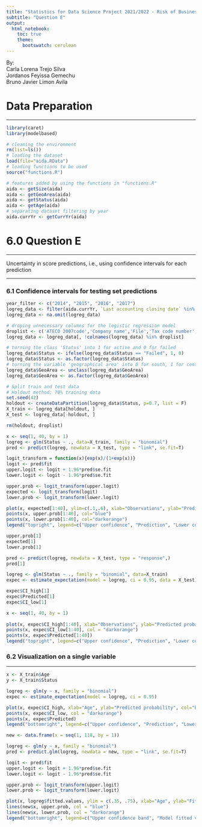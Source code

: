 ```yaml
---
title: "Statistics for Data Science Project 2021/2022 - Risk of Business Failure"
subtitle: "Question E"
output: 
  html_notebook:
    toc: true
    theme:
      bootswatch: cerulean
---
```

By:  
Carla Lorena Trejo Silva\
Jordanos Feyissa Gemechu\
Bruno Javier Limon Avila\

# Data Preparation
***
```r
library(caret)
library(modelbased)
```
```r
# cleaning the environment
rm(list=ls())
# loading the dataset
load(file="aida.RData")
# loading functions to be used
source("functions.R")
```
```r
# features added by using the functions in "functions.R"
aida <- getSize(aida)
aida <- getGeoArea(aida)
aida <- getStatus(aida)
aida <- getAge(aida)
# separating dataset filtering by year
aida.currYr <- getCurrYr(aida)
```
# 6.0 Question E
***
Uncertainty in score predictions, i.e., using confidence intervals for each prediction

***
### 6.1 Confidence intervals for testing set predictions
```r
year_filter <- c("2014", "2015", "2016", "2017")
logreg_data <- filter(aida.currYr, `Last accounting closing date` %in% year_filter)
logreg_data <- na.omit(logreg_data)

# droping unnecessary columns for the logistic regression model
droplist <- c('ATECO 2007code','Company name','File','Tax code number','Legal form','Legal status','Province','Registered office address - Commune ISTAT code','Registered office address - Region','Incorporation year','Last accounting closing date', 'ATECO.Sector.Description', 'ATECO.Sector.Name', 'Total assetsth EURLast avail. yr', 'Return on asset (ROA)%Last avail. yr', 'EBITDAth EURLast avail. yr', 'Cash Flowth EURLast avail. yr', "Number of employeesLast avail. yr", "Return on sales (ROS)%Last avail. yr", "Liquidity ratioLast avail. yr", "Net working capitalth EURLast avail. yr", "Net financial positionth EURLast avail. yr")
logreg_data <- logreg_data[, !colnames(logreg_data) %in% droplist]

# turning the class 'Status' into 1 for active and 0 for failed
logreg_data$Status <- ifelse(logreg_data$Status == "Failed", 1, 0)
logreg_data$Status <- as.factor(logreg_data$Status)
# turning the variable 'geographical area' into 0 for south, 1 for center and 2 for north
logreg_data$GeoArea <- unclass(logreg_data$GeoArea)
logreg_data$GeoArea <- as.factor(logreg_data$GeoArea)

# Split train and test data
# Holdout method; 70% training data
set.seed(42)
holdout <- createDataPartition(logreg_data$Status, p=0.7, list = F) 
X_train <- logreg_data[holdout, ]
X_test <- logreg_data[-holdout, ]

rm(holdout, droplist)
```

```r
x <- seq(1, 40, by = 1)
logreg <- glm(Status ~ ., data=X_train, family = "binomial")
pred <- predict(logreg, newdata = X_test, type = "link", se.fit=T)

logit_transform = function(x){exp(x)/(1+exp(x))}
logit <- pred$fit
upper.logit <- logit + 1.96*pred$se.fit
lower.logit <- logit - 1.96*pred$se.fit

upper.prob <- logit_transform(upper.logit)
expected <- logit_transform(logit)
lower.prob <- logit_transform(lower.logit)

plot(x, expected[1:40], ylim=c(.1,.6), xlab="Observations", ylab="Predicted probability", main="Sample of points and their predicted probability within a 95% CI")
points(x, upper.prob[1:40], col="blue")
points(x, lower.prob[1:40], col="darkorange")
legend("topright", legend=c("Upper confidence", "Prediction", "Lower confidence"), col=c("blue", "black", "darkorange"), pch="o")
```

```r
upper.prob[1]
expected[1]
lower.prob[1]

pred <- predict(logreg, newdata = X_test, type = "response",)
pred[1]
```
```r
logreg <- glm(Status ~ ., family = "binomial", data=X_train)
expec <- estimate_expectation(model = logreg, ci = 0.95, data = X_test)

expec$CI_high[1]
expec$Predicted[1]
expec$CI_low[1]
```
```r
x <- seq(1, 40, by = 1)
  
plot(x, expec$CI_high[1:40], xlab="Observations", ylab="Predicted probability", col="blue", ylim=c(.1, .6), main="Sample of points and their predicted probability within a 95% CI")
points(x, expec$CI_low[1:40], col = "darkorange")
points(x, expec$Predicted[1:40])
legend("topright", legend=c("Upper confidence", "Prediction", "Lower confidence"), col=c("blue", "black", "darkorange"), pch="o")
```

### 6.2 Visualization on a single variable
***
```r
x <- X_train$Age
y <- X_train$Status

logreg <- glm(y ~ x, family = "binomial")
expec <- estimate_expectation(model = logreg, ci = 0.95)

plot(x, expec$CI_high, xlab="Age", ylab="Predicted probability", col="blue", ylim = c(.35, .75), main="Predictions with 95% Confidence Interval")
points(x, expec$CI_low, col = "darkorange")
points(x, expec$Predicted)
legend("bottomright", legend=c("Upper confidence", "Prediction", "Lower confidence"), col=c("blue", "black", "darkorange"), pch="o")
```

```r
new <- data.frame(x = seq(1, 118, by = 1))

logreg <- glm(y ~ x, family = "binomial")
pred <- predict.glm(logreg, newdata = new, type = "link", se.fit=T)

logit <- pred$fit
upper.logit <- logit + 1.96*pred$se.fit
lower.logit <- logit - 1.96*pred$se.fit

upper.prob <- logit_transform(upper.logit)
lower.prob <- logit_transform(lower.logit)

plot(x, logreg$fitted.values, ylim = c(.35, .75), xlab="Age", ylab="Fitted Values", main="Predictions and their confidence bands")
lines(new$x, upper.prob, col = "blue")
lines(new$x, lower.prob, col = "darkorange")
legend("bottomright", legend=c("Upper confidence band", "Model fitted values", "Lower confidence band"), col=c("blue", "black", "darkorange"), lty =1)
```

